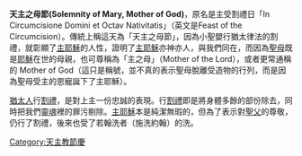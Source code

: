 '''天主之母節(Solemnity of Mary, Mother of God)'''，原名是主受割禮日「In Circumcisione Domini et Octav Nativitatis」（英文是Feast of the Circumcision）。傳統上稱這天為「天主之母節」，因為小聖嬰行猶太律法的割禮，就彰顯了[[主耶穌|主耶穌]]的人性，證明了[[主耶穌|主耶穌]]亦神亦人，與我們同在，而因為[[聖母|聖母]]既是[[耶穌|耶穌]]在世的母親，也可尊稱為「主之母」（Mother of the Lord），或者更常通稱的 Mother of God（這只是稱號，並不真的表示聖母脫離受造物的行列，而是因為聖母受主的恩寵誕下了主耶穌）。

[[猶太人|猶太人]]行[[割禮|割禮]]，是對上主一份忠誠的表現。行[[割禮|割禮]]即是將身體多餘的部份除去，同時把我們[[靈魂|靈魂]]裡的罪污剔除。[[主耶穌|主耶穌]]本是純潔無瑕的，但為了表示對[[聖父|聖父]]的尊敬，仍行了割禮，後來也受了若翰洗者（施洗約翰）的洗。

{{天主教会礼仪年}}

[[Category:天主教節慶|Category:天主教節慶]]